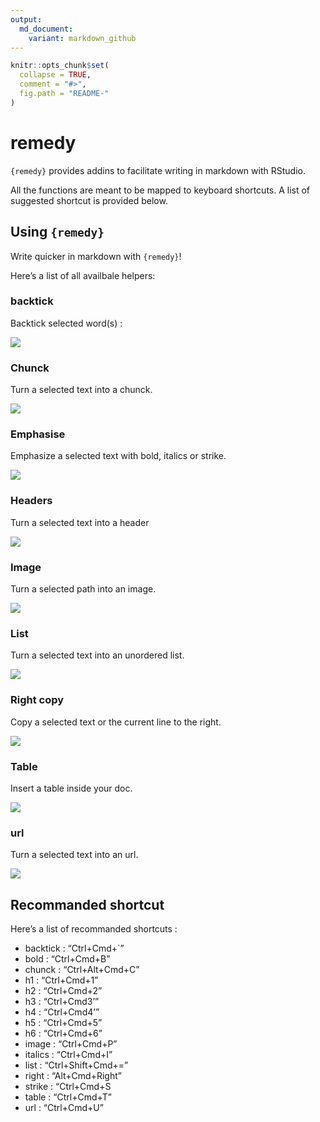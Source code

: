 ```yaml
---
output:
  md_document:
    variant: markdown_github
---
```


<!-- README.md is generated from README.Rmd. Please edit that file -->

```r
knitr::opts_chunk$set(
  collapse = TRUE,
  comment = "#>",
  fig.path = "README-"
)
```

# remedy

`{remedy}` provides addins to facilitate writing in markdown with RStudio. 

All the functions are meant to be mapped to keyboard shortcuts. A list of suggested shortcut is provided below. 

## Using `{remedy}`

Write quicker in markdown with `{remedy}`!

Here's a list of all availbale helpers:

### backtick

Backtick selected word(s) : 

![](readme_gif/backtick.gif)

### Chunck

Turn a selected text into a chunck.

![](readme_gif/chunck.gif)

### Emphasise

Emphasize a selected text with bold, italics or strike.

![](readme_gif/emphasise.gif)

### Headers

Turn a selected text into a header

![](readme_gif/header.gif)

### Image

Turn a selected path into an image. 

![](readme_gif/image.gif)

### List

Turn a selected text into an unordered list. 

![](readme_gif/list.gif)

### Right copy

Copy a selected text or the current line to the right.

![](readme_gif/right.gif)

### Table

Insert a table inside your doc. 

![](readme_gif/table.gif)

### url

Turn a selected text into an url. 

![](readme_gif/url.gif)

## Recommanded shortcut 

Here's a list of recommanded shortcuts : 

+ backtick : "Ctrl+Cmd+`"
+ bold : "Ctrl+Cmd+B"
+ chunck : "Ctrl+Alt+Cmd+C"
+ h1 : "Ctrl+Cmd+1"
+ h2 : "Ctrl+Cmd+2"
+ h3 : "Ctrl+Cmd3'"
+ h4 : "Ctrl+Cmd4'"
+ h5 : "Ctrl+Cmd+5"
+ h6 : "Ctrl+Cmd+6"
+ image : "Ctrl+Cmd+P"
+ italics : "Ctrl+Cmd+I"
+ list : "Ctrl+Shift+Cmd+="
+ right : "Alt+Cmd+Right"
+ strike : "Ctrl+Cmd+S
+ table : "Ctrl+Cmd+T"
+ url : "Ctrl+Cmd+U"


